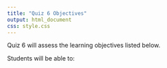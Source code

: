 ```yaml
---
title: "Quiz 6 Objectives"
output: html_document
css: style.css
---
```


Quiz 6 will assess the learning objectives listed below.

Students will be able to:
